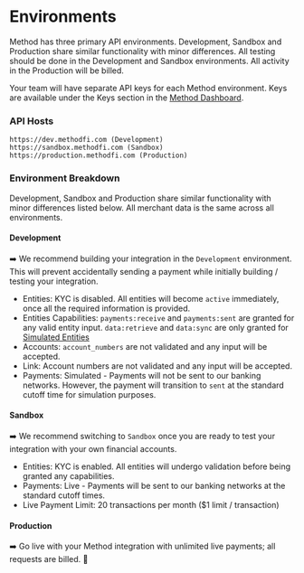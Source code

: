 # Environments

Method has three primary API environments. Development, Sandbox and Production share similar functionality with minor differences. All testing should be done in the Development and Sandbox environments. All activity in the Production will be billed.

Your team will have separate API keys for each Method environment. Keys are available under the Keys section in the [Method Dashboard](https://dashboard.methodfi.com).

### API Hosts
```text
https://dev.methodfi.com (Development)
https://sandbox.methodfi.com (Sandbox)
https://production.methodfi.com (Production)
```

### Environment Breakdown
Development, Sandbox and Production share similar functionality with minor differences listed below. All merchant data is the same across all environments.

#### Development
➡️ We recommend building your integration in the `Development` environment. This will prevent accidentally sending a payment while initially building / testing your integration.
* Entities: KYC is disabled. All entities will become `active` immediately, once all the required information is provided.
* Entities Capabilities: `payments:receive` and `payments:sent` are granted for any valid entity input. `data:retrieve` and `data:sync` are only granted for [Simulated Entities](elements/auth/intro#simulate-requirements)
* Accounts: `account_numbers` are not validated and any input will be accepted.
* Link: Account numbers are not validated and any input will be accepted.
* Payments: Simulated - Payments will not be sent to our banking networks. However, the payment will transition to `sent` at the standard cutoff time for simulation purposes.

#### Sandbox
➡️ We recommend switching to `Sandbox` once you are ready to test your integration with your own financial accounts.
* Entities: KYC is enabled. All entities will undergo validation before being granted any capabilities.
* Payments: Live - Payments will be sent to our banking networks at the standard cutoff times.
* Live Payment Limit: 20 transactions per month ($1 limit / transaction)

#### Production
➡️ Go live with your Method integration with unlimited live payments; all requests are billed. 🚀
